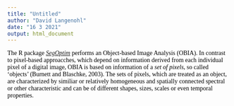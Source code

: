 ```yaml
---
title: "Untitled"
author: "David Langenohl"
date: "16 3 2021"
output: html_document
---
```


<style type="text/css">

body{ /* Normal  */
      font-size: 20♦px;
      font-family: "Times New Roman", Times, serif;
      color: Black;
  }
  
</style>

The R package <a href="https://segoptim.bitbucket.io/docs/" target="_blank">*SegOptim*</a> performs an Object-based Image Analysis (OBIA). In contrast to pixel-based approacches, which depend on information derived from each individual pixel of a digital image, OBIA is based on information of a *set of pixels*, so called 'objects' (Burnett and Blaschke, 2003). The sets of pixels, which are treated as an object, are characterized by similiar or relatively homogeneous and spatially connected spectral or other characteristic and can be of different shapes, sizes, scales or even temporal properties.